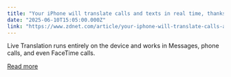 ```yaml
---
title: "Your iPhone will translate calls and texts in real time, thanks to AI"
date: "2025-06-10T15:05:00.000Z"
link: "https://www.zdnet.com/article/your-iphone-will-translate-calls-and-texts-in-real-time-thanks-to-ai/"
---
```


Live Translation runs entirely on the device and works in Messages, phone calls, and even FaceTime calls.

[Read more](https://www.zdnet.com/article/your-iphone-will-translate-calls-and-texts-in-real-time-thanks-to-ai/)
